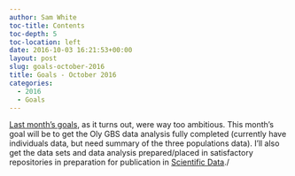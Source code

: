 ```yaml
---
author: Sam White
toc-title: Contents
toc-depth: 5
toc-location: left
date: 2016-10-03 16:21:53+00:00
layout: post
slug: goals-october-2016
title: Goals - October 2016
categories:
  - 2016
  - Goals
---
```


[Last month's goals](https://robertslab.github.io/sams-notebook/posts/2016/2016-09-06-goals-september-2016/), as it turns out, were way too ambitious. This month's goal will be to get the Oly GBS data analysis fully completed (currently have individuals data, but need summary of the three populations data). I'll also get the data sets and data analysis prepared/placed in satisfactory repositories in preparation for publication in [Scientific Data](https://www.nature.com/sdata/about)./
